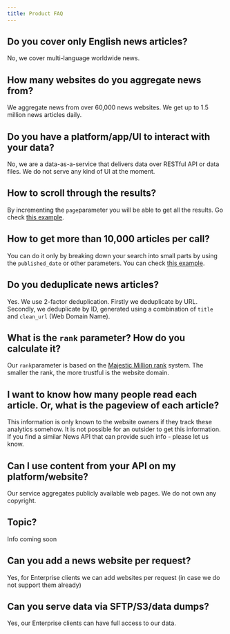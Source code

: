 ```yaml
---
title: Product FAQ
---
```


## Do you cover only English news articles?

No, we cover multi-language worldwide news.

## How many websites do you aggregate news from?

We aggregate news from over 60,000 news websites. We get up to 1.5 million news
articles daily.

## Do you have a platform/app/UI to interact with your data?

No, we are a data-as-a-service that delivers data over RESTful API or data
files. We do not serve any kind of UI at the moment.

## How to scroll through the results?

By incrementing the `page`parameter you will be able to get all the results. Go
check [this example](/docs/v2/documentation/how-to/scroll-through-pages).

## How to get more than 10,000 articles per call?

You can do it only by breaking down your search into small parts by using the
`published_date` or other parameters. You can check
[this example](/docs/v2/documentation/how-to/get-more-than-10000-articles).

## Do you deduplicate news articles?

Yes. We use 2-factor deduplication. Firstly we deduplicate by URL. Secondly, we
deduplicate by ID, generated using a combination of `title` and `clean_url` (Web
Domain Name).

## What is the `rank` parameter? How do you calculate it?

Our `rank`parameter is based on the
[Majestic Million rank](https://blog.majestic.com/welcome-to-majestic-million/)
system. The smaller the rank, the more trustful is the website domain.

## I want to know how many people read each article. Or, what is the pageview of each article?

This information is only known to the website owners if they track these
analytics somehow. It is not possible for an outsider to get this information.
If you find a similar News API that can provide such info - please let us know.

## Can I use content from your API on my platform/website?

Our service aggregates publicly available web pages. We do not own any
copyright.

## Topic?

Info coming soon

## Can you add a news website per request?

Yes, for Enterprise clients we can add websites per request (in case we do not
support them already)

## Can you serve data via SFTP/S3/data dumps?

Yes, our Enterprise clients can have full access to our data.
